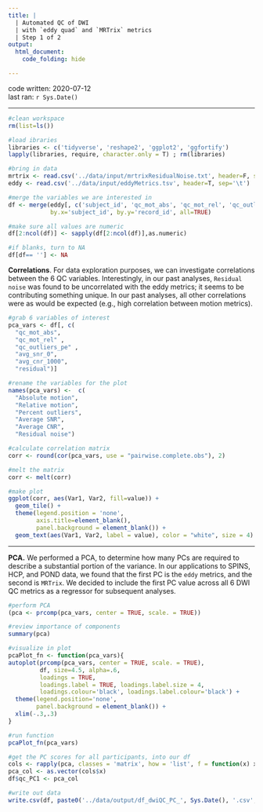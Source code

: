 ```yaml
---
title: |
  | Automated QC of DWI 
  | with `eddy quad` and `MRTrix` metrics
  | Step 1 of 2
output:
  html_document:
    code_folding: hide

---
```


code written: 2020-07-12     
last ran: `r Sys.Date()`   

-----

```r

#clean workspace
rm(list=ls())

#load ibraries
libraries <- c('tidyverse', 'reshape2', 'ggplot2', 'ggfortify') 
lapply(libraries, require, character.only = T) ; rm(libraries)

#bring in data 
mrtrix <- read.csv('../data/input/mrtrixResidualNoise.txt', header=F, sep='', col.names = c('residual', 'record_id')) 
eddy <- read.csv('../data/input/eddyMetrics.tsv', header=T, sep='\t') 

```

```r

#merge the variables we are interested in
df <- merge(eddy[, c('subject_id', 'qc_mot_abs', 'qc_mot_rel', 'qc_outliers_pe', 'avg_snr_0', 'avg_cnr_1000')], mrtrix, 
            by.x='subject_id', by.y='record_id', all=TRUE)

#make sure all values are numeric
df[2:ncol(df)] <- sapply(df[2:ncol(df)],as.numeric)

#if blanks, turn to NA
df[df== ''] <- NA

```

__Correlations__. For data exploration purposes, we can investigate correlations between the 6 QC variables. Interestingly, in our past analyses, `Residual noise` was found to be uncorrelated with the eddy metrics; it seems to be contributing something unique. In our past analyses, all other correlations were as would be expected (e.g., high correlation between motion metrics).

```r

#grab 6 variables of interest
pca_vars <- df[, c(
  "qc_mot_abs",         
  "qc_mot_rel" ,         
  "qc_outliers_pe" ,     
  "avg_snr_0",           
  "avg_cnr_1000",
  "residual")]

#rename the variables for the plot
names(pca_vars) <-  c(
  "Absolute motion", 
  "Relative motion",
  "Percent outliers",
  "Average SNR",
  "Average CNR", 
  "Residual noise")

#calculate correlation matrix
corr <- round(cor(pca_vars, use = "pairwise.complete.obs"), 2)

#melt the matrix
corr <- melt(corr)

#make plot
ggplot(corr, aes(Var1, Var2, fill=value)) +
  geom_tile() + 
  theme(legend.position = 'none',
        axis.title=element_blank(),
        panel.background = element_blank()) +
  geom_text(aes(Var1, Var2, label = value), color = "white", size = 4)

```

-----

__PCA.__ We performed a PCA, to determine how many PCs are required to describe a substantial portion of the variance. In our applications to SPINS, HCP, and POND data, we found that the first PC is the `eddy` metrics, and the second is `MRTrix`. We decided to include the first PC value across all 6 DWI QC metrics as a regressor for subsequent analyses.

```r

#perform PCA 
(pca <- prcomp(pca_vars, center = TRUE, scale. = TRUE))

#review importance of components
summary(pca)

#visualize in plot
pcaPlot_fn <- function(pca_vars){
autoplot(prcomp(pca_vars, center = TRUE, scale. = TRUE),
         df, size=4.5, alpha=.6,
         loadings = TRUE,
         loadings.label = TRUE, loadings.label.size = 4, 
         loadings.colour='black', loadings.label.colour='black') +
  theme(legend.position='none',
        panel.background = element_blank()) +
  xlim(-.3,.3)
}

#run function 
pcaPlot_fn(pca_vars)

```

```r

#get the PC scores for all participants, into our df
cols <- rapply(pca, classes = 'matrix', how = 'list', f = function(x) x[, 1, drop = FALSE]) 
pca_col <- as.vector(cols$x)
df$qc_PC1 <- pca_col

#write out data
write.csv(df, paste0('../data/output/df_dwiQC_PC_', Sys.Date(), '.csv', sep=''), row.names = F) 

```

